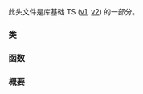 {{cpp/header/experimental/title|experimental/any}}
{{cpp/header/experimental/navbar}}

此头文件是库基础 TS ([[cpp/experimental/lib extensions|v1]], [[cpp/experimental/lib extensions 2|v2]]) 的一部分。

===类===
{{dsc begin}}
{{dsc hitem | 名字| 描述}}
{{dsc class | notes={{mark since libfund ts}} | cpp/experimental/bad_any_cast | 由失败的 {{tt|any_cast}} 所抛出的异常。 }}
{{dsc class | notes={{mark since libfund ts}} | cpp/experimental/any | 保有满足 {{tt|ValueType}} 要求的任意类型的实例的对象。 }}
{{dsc end}}

===函数===
{{dsc begin}}
{{dsc inc | cpp/experimental/any/dsc swap2}}
{{dsc inc | cpp/experimental/any/dsc any_cast}}
{{dsc end}}

===概要===
{{source|1=

namespace std {
namespace experimental {
inline namespace fundamentals_v1 {

  class bad_any_cast : public bad_cast
  {
  public:
    virtual const char* what() const noexcept;
  };

  class any
  {
  public:
    // 6.3.1，any 构造/析构
    any() noexcept;

    any(const any&amp; other);
    any(any&amp;&amp; x) noexcept;

    template &lt;class ValueType&gt;
        any(ValueType&amp;&amp; value);

    ~any();

    // 6.3.2，any 赋值
    any&amp; operator=(const any&amp; rhs);
    any&amp; operator=(any&amp;&amp; rhs) noexcept;

    template &lt;class ValueType&gt;
      any&amp; operator=(ValueType&amp;&amp; rhs);

    // 6.3.3，any 修改函数
    void clear() noexcept;
    void swap(any&amp; rhs) noexcept;

    // 6.3.4，any 探察函数
    bool empty() const noexcept;
    const type_info&amp; type() const noexcept;
  };

  // 6.4，非成员函数
  void swap(any&amp; x, any&amp; y) noexcept;

  template&lt;class ValueType&gt;
    ValueType any_cast(const any&amp; operand);
  template&lt;class ValueType&gt;
    ValueType any_cast(any&amp; operand);
  template&lt;class ValueType&gt;
    ValueType any_cast(any&amp;&amp; operand);

  template&lt;class ValueType&gt;
    const ValueType* any_cast(const any* operand) noexcept;
  template&lt;class ValueType&gt;
    ValueType* any_cast(any* operand) noexcept;

} // namespace fundamentals_v1
} // namespace experimental
} // namespace std
}}

{{langlinks|en|ja}}